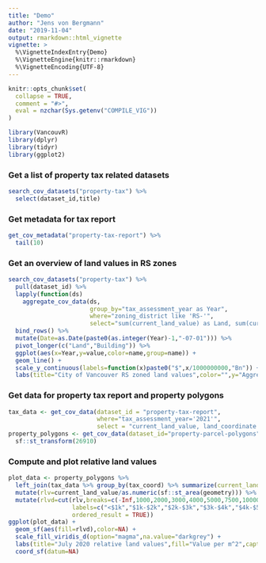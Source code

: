```yaml
---
title: "Demo"
author: "Jens von Bergmann" 
date: "2019-11-04"
output: rmarkdown::html_vignette
vignette: >
  %\VignetteIndexEntry{Demo}
  %\VignetteEngine{knitr::rmarkdown}
  %\VignetteEncoding{UTF-8}
---
```


```r
knitr::opts_chunk$set(
  collapse = TRUE,
  comment = "#>",
  eval = nzchar(Sys.getenv("COMPILE_VIG"))
)
```

```r
library(VancouvR)
library(dplyr)
library(tidyr)
library(ggplot2)
```


### Get a list of property tax related datasets
```r
search_cov_datasets("property-tax") %>%
  select(dataset_id,title)
```

### Get metadata for tax report
```r
get_cov_metadata("property-tax-report") %>%
  tail(10)
```

### Get an overview of land values in RS zones
```r
search_cov_datasets("property-tax") %>%
  pull(dataset_id) %>%
  lapply(function(ds)
    aggregate_cov_data(ds,
                       group_by="tax_assessment_year as Year",
                       where="zoning_district like 'RS-'",
                       select="sum(current_land_value) as Land, sum(current_improvement_value) as Building")) %>% 
  bind_rows() %>%
  mutate(Date=as.Date(paste0(as.integer(Year)-1,"-07-01"))) %>%
  pivot_longer(c("Land","Building")) %>%
  ggplot(aes(x=Year,y=value,color=name,group=name)) +
  geom_line() +
  scale_y_continuous(labels=function(x)paste0("$",x/1000000000,"Bn")) +
  labs(title="City of Vancouver RS zoned land values",color="",y="Aggregate value (nominal)")
```


### Get data for property tax report and property polygons
```r
tax_data <- get_cov_data(dataset_id = "property-tax-report",
                         where="tax_assessment_year='2021'",
                         select = "current_land_value, land_coordinate as tax_coord")
property_polygons <- get_cov_data(dataset_id="property-parcel-polygons",format = "geojson") %>%
  sf::st_transform(26910)
```

### Compute and plot relative land values
```r
plot_data <- property_polygons %>% 
  left_join(tax_data %>% group_by(tax_coord) %>% summarize(current_land_value=sum(current_land_value)),by="tax_coord") %>%
  mutate(rlv=current_land_value/as.numeric(sf::st_area(geometry))) %>%
  mutate(rlvd=cut(rlv,breaks=c(-Inf,1000,2000,3000,4000,5000,7500,10000,25000,50000,Inf),
                  labels=c("<$1k","$1k-$2k","$2k-$3k","$3k-$4k","$4k-$5k","$5k-$7.5k","$7.5k-$10k","$10k-$25k","$25k-$50k",">$50k"),
                  ordered_result = TRUE))
ggplot(plot_data) +
  geom_sf(aes(fill=rlvd),color=NA) +
  scale_fill_viridis_d(option="magma",na.value="darkgrey") +
  labs(title="July 2020 relative land values",fill="Value per m^2",caption="CoV Open Data") +
  coord_sf(datum=NA)
```

